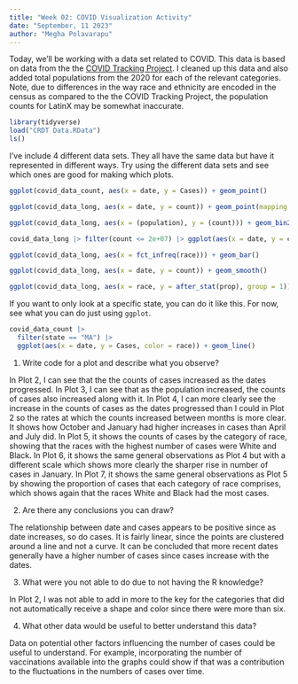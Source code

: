 ```yaml
---
title: "Week 02: COVID Visualization Activity"
date: "September, 11 2023"
author: "Megha Polavarapu"
---
```


Today, we'll be working with a data set related to COVID.
This data is based on data from the the [COVID Tracking Project](https://covidtracking.com/).
I cleaned up this data and also added total populations from the 2020 for each of the relevant categories.
Note, due to differences in the way race and ethnicity are encoded in the census as compared to the the COVID Tracking Project, the population counts for LatinX may be somewhat inaccurate.

```r
library(tidyverse)
load("CRDT Data.RData")
ls()
```

I've include 4 different data sets.
They all have the same data but have it represented in different ways.
Try using the different data sets and see which ones are good for making which plots.


```r
ggplot(covid_data_count, aes(x = date, y = Cases)) + geom_point()
```

```r
ggplot(covid_data_long, aes(x = date, y = count)) + geom_point(mapping = aes(color = race, shape = race)) + geom_smooth(method = 'lm') + labs(title = "Covid cases by date", subtitle = "Using Data Set 2", x = "Date", y = "Number of Cases", color = "Race", shape = "Race")
```

```r
ggplot(covid_data_long, aes(x = (population), y = (count))) + geom_bin2d() + scale_x_log10() + scale_y_log10()
```

```r
covid_data_long |> filter(count <= 2e+07) |> ggplot(aes(x = date, y = count)) + geom_smooth() 
```


```r
ggplot(covid_data_long, aes(x = fct_infreq(race))) + geom_bar()
```

```r
ggplot(covid_data_long, aes(x = date, y = count)) + geom_smooth()
```

```r
ggplot(covid_data_long, aes(x = race, y = after_stat(prop), group = 1)) + geom_bar() 
```


If you want to only look at a specific state, you can do it like this.
For now, see what you can do just using `ggplot`.

```r
covid_data_count |> 
  filter(state == "MA") |> 
  ggplot(aes(x = date, y = Cases, color = race)) + geom_line()
```

1. Write code for a plot and describe what you observe?

In Plot 2, I can see that the the counts of cases increased as the dates progressed.
In Plot 3, I can see that as the population increased, the counts of cases also increased along with it.
In Plot 4, I can more clearly see the increase in the counts of cases as the dates progressed than I could in Plot 2 so the rates at which the counts increased between months is more clear. It shows how October and January had higher increases in cases than April and July did. 
In Plot 5, it shows the counts of cases by the category of race, showing that the races with the highest number of cases were White and Black.
In Plot 6, it shows the same general observations as Plot 4 but with a different scale which shows more clearly the sharper rise in number of cases in January.
In Plot 7, it shows the same general observations as Plot 5 by showing the proportion of cases that each category of race comprises, which shows again that the races White and Black had the most cases.

2. Are there any conclusions you can draw?

The relationship between date and cases appears to be positive since as date increases, so do cases. It is fairly linear, since the points are clustered around a line and not a curve. It can be concluded that more recent dates generally have a higher number of cases since cases increase with the dates.

3. What were you not able to do due to not having the R knowledge?

In Plot 2, I was not able to add in more to the key for the categories that did not automatically receive a shape and color since there were more than six.

4. What other data would be useful to better understand this data?

Data on potential other factors influencing the number of cases could be useful to understand. For example, incorporating the number of vaccinations available into the graphs could show if that was a contribution to the fluctuations in the numbers of cases over time.
